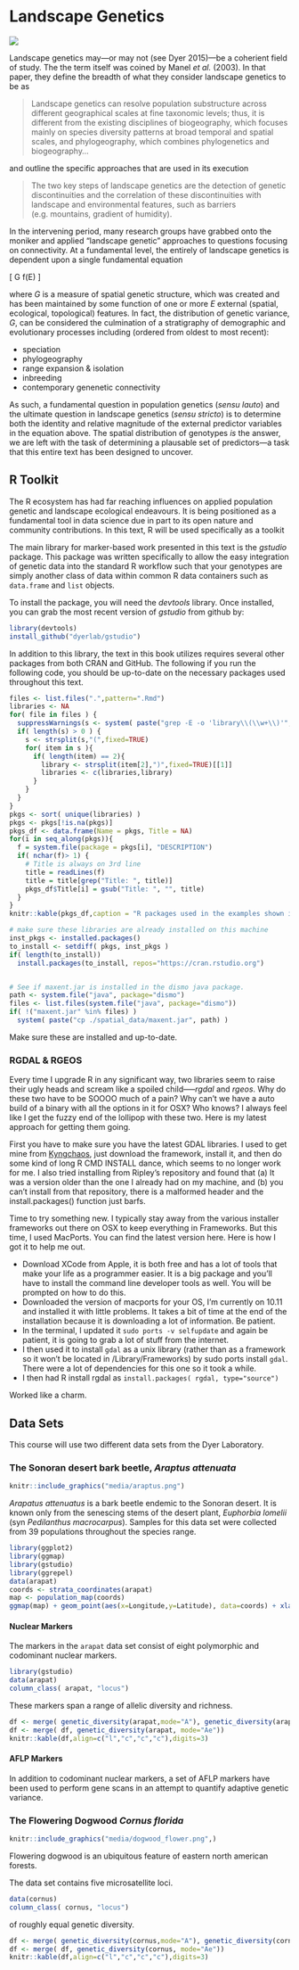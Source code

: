 # Landscape Genetics {.imageChapter}

<div class="chapter_image"><img src="media/ch_farm.jpg"></div>

Landscape genetics may---or may not (see Dyer 2015)---be a coherient field of study.  The the term itself was coined by Manel *et al.* (2003).  In that paper, they define the breadth of what they consider landscape genetics to be as

> Landscape genetics can resolve population substructure across different geographical scales at fine taxonomic levels; thus, it is different from the existing disciplines of biogeography, which focuses mainly on species diversity patterns at broad temporal and spatial scales, and phylogeography, which combines phylogenetics and biogeography... 

and outline the specific approaches that are used in its execution

> The two key steps of landscape genetics are the detection of genetic discontinuities and the correlation of these discontinuities with landscape and environmental features, such as barriers (e.g. mountains, gradient of humidity).

In the intervening period, many research groups have grabbed onto the moniker and applied "landscape genetic" approaches to questions focusing on connectivity.  At a fundamental level, the entirely of landscape genetics is dependent upon a single fundamental equation

\[
G \propto f(E)
\]

where $G$ is a measure of spatial genetic structure, which was created and has been maintained by some function of one or more $E$ external (spatial, ecological, topological) features.  In fact, the distribution of genetic variance, $G$, can be considered the culmination of a stratigraphy of demographic and evolutionary processes including (ordered from oldest to most recent):  

* speciation
* phylogeography
* range expansion & isolation
* inbreeding
* contemporary genenetic connectivity

As such, a fundamental question in population genetics (*sensu lauto*) and the ultimate question in landscape genetics (*sensu stricto*) is to determine both the identity and relative magnitude of the external predictor variables in the equation above.  The spatial distribution of genotypes *is* the answer, we are left with the task of determining a plausable set of predictors---a task that this entire text has been designed to uncover. 

## R Toolkit

The R ecosystem has had far reaching influences on applied population genetic and landscape ecological endeavours.  It is being positioned as a fundamental tool in data science due in part to its open nature and community contributions.  In this text, R will be used specifically as a toolkit 

The main library for marker-based work presented in this text is the *gstudio* package.  This package was written specifically to allow the easy integration of genetic data into the standard R workflow such that your genotypes are simply another class of data within common R data containers such as `data.frame` and `list` objects.  

To install the package, you will need the *devtools* library.  Once installed, you can grab the most recent version of *gstudio* from github by:

```r
library(devtools)
install_github("dyerlab/gstudio")
```

In addition to this library, the text in this book utilizes requires several other packages from both CRAN and GitHub. The following if you run the following code, you should be up-to-date on the necessary packages used throughout this text.

```r
files <- list.files(".",pattern=".Rmd")
libraries <- NA
for( file in files ) {
  suppressWarnings(s <- system( paste("grep -E -o 'library\\(\\w+\\)'",file), intern=TRUE))
  if( length(s) > 0 ) {
    s <- strsplit(s,"(",fixed=TRUE)
    for( item in s ){
      if( length(item) == 2){
        library <- strsplit(item[2],")",fixed=TRUE)[[1]]
        libraries <- c(libraries,library)
      }
    }
  }
}
pkgs <- sort( unique(libraries) )
pkgs <- pkgs[!is.na(pkgs)]
pkgs_df <- data.frame(Name = pkgs, Title = NA)
for(i in seq_along(pkgs)){
  f = system.file(package = pkgs[i], "DESCRIPTION")
  if( nchar(f)> 1) {
    # Title is always on 3rd line
    title = readLines(f)
    title = title[grep("Title: ", title)]
    pkgs_df$Title[i] = gsub("Title: ", "", title)    
  }
}
knitr::kable(pkgs_df,caption = "R packages used in the examples shown in this book.")

# make sure these libraries are already installed on this machine
inst_pkgs <- installed.packages()
to_install <- setdiff( pkgs, inst_pkgs )
if( length(to_install))
  install.packages(to_install, repos="https://cran.rstudio.org")


# See if maxent.jar is installed in the dismo java package.
path <- system.file("java", package="dismo")
files <- list.files(system.file("java", package="dismo"))
if( !("maxent.jar" %in% files) )
  system( paste("cp ./spatial_data/maxent.jar", path) )

```

Make sure these are installed and up-to-date.

### RGDAL & RGEOS {#rgdal-rgeos-packages}

Every time I upgrade R in any significant way, two libraries seem to raise their ugly heads and scream like a spoiled child—--*rgdal* and *rgeos*.  Why do these two have to be SOOOO much of a pain? Why can't we have a auto build of a binary with all the options in it for OSX? Who knows? I always feel like I get the fuzzy end of the lollipop with these two. Here is my latest approach for getting them going.

First you have to make sure you have the latest GDAL libraries. I used to get mine from [Kyngchaos](http://www.kyngchaos.com/software/frameworks), just download the framework, install it, and then do some kind of long R CMD INSTALL dance, which seems to no longer work for me. I also tried installing from Ripley's repository and found that (a) It was a version older than the one I already had on my machine, and (b) you can't install from that repository, there is a malformed header and the install.packages() function just barfs.

Time to try something new. I typically stay away from the various installer frameworks out there on OSX to keep everything in Frameworks. But this time, I used MacPorts. You can find the latest version here. Here is how I got it to help me out.  

- Download XCode from Apple, it is both free and has a lot of tools that make your life as a programmer easier.  It is a big package and you'll have to install the command line developer tools as well.  You will be prompted on how to do this.
- Downloaded the version of macports for your OS, I'm currently on 10.11 and installed it with little problems.  It takes a bit of time at the end of the installation because it is downloading a lot of information.  Be patient. 
- In the terminal, I updated it `sudo ports -v selfupdate` and again be patient, it is going to grab a lot of stuff from the internet.
- I then used it to install `gdal` as a unix library (rather than as a framework so it won't be located in /Library/Frameworks) by sudo ports install `gdal`. There were a lot of dependencies for this one so it took a while.
- I then had R install rgdal as `install.packages( rgdal, type="source")`

Worked like a charm.


## Data Sets

This course will use two different data sets from the Dyer Laboratory.

### The Sonoran desert bark beetle, *Araptus attenuata*

```r
knitr::include_graphics("media/araptus.png")
```

*Arapatus attenuatus* is a bark beetle endemic to the Sonoran desert.  It is known only from the senescing stems of the desert plant, *Euphorbia lomelii* (syn *Pedilanthus macrocarpus*).  Samples for this data set were collected from 39 populations throughout the species range.

```r
library(ggplot2)
library(ggmap)
library(gstudio)
library(ggrepel)
data(arapat)
coords <- strata_coordinates(arapat)
map <- population_map(coords)
ggmap(map) + geom_point(aes(x=Longitude,y=Latitude), data=coords) + xlab("Longitude") + ylab("Latitude") + geom_text_repel(aes(x=Longitude, y=Latitude, label=Stratum), data=coords) 
```



#### Nuclear Markers

The markers in the `arapat` data set consist of eight polymorphic and codominant nuclear markers. 

```r
library(gstudio)
data(arapat)
column_class( arapat, "locus") 
```

These markers span a range of allelic diversity and richness.

```r
df <- merge( genetic_diversity(arapat,mode="A"), genetic_diversity(arapat,mode="He"))
df <- merge( df, genetic_diversity(arapat, mode="Ae"))
knitr::kable(df,align=c("l","c","c","c"),digits=3)
```



#### AFLP Markers

In addition to codominant nuclear markers, a set of AFLP markers have been used to perform gene scans in an attempt to quantify adaptive genetic variance.



### The Flowering Dogwood *Cornus florida*

```r
knitr::include_graphics("media/dogwood_flower.png",)
```


Flowering dogwood is an ubiquitous feature of eastern north american forests. 

The data set contains five microsatellite loci.

```r
data(cornus)
column_class( cornus, "locus") 
```

of roughly equal genetic diversity.

```r
df <- merge( genetic_diversity(cornus,mode="A"), genetic_diversity(cornus,mode="He"))
df <- merge( df, genetic_diversity(cornus, mode="Ae"))
knitr::kable(df,align=c("l","c","c","c"),digits=3)
```




